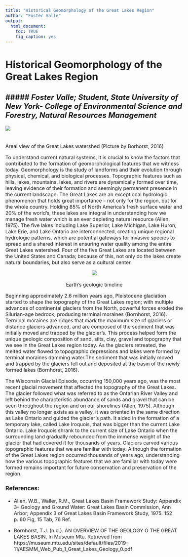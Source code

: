 ```yaml
---
title: "Historical Geomorphology of the Great Lakes Region"
author: "Foster Valle"
output:
  html_document:
    toc: TRUE
    fig_caption: yes
---
```

# Historical Geomorphology of the Great Lakes Region  
##### *Foster Valle; Student, State University of New York- College of Environmental Science and Forestry, Natural Resources Management*  
---  
<style type = "text/css">
  body{
  font-size: 12pt;
  }
</style>

<p align="center">
<img src="www/GL-watershed_Borhorst_cropped.png">  
 <br>  
  Areal view of the Great Lakes watershed (Picture by Borhorst, 2016) 

</p>

To understand current natural systems, it is crucial to know the factors that contributed to the formation of geomorphological features that we witness today. Geomorphology is the study of landforms and their evolution through physical, chemical, and biological processes. Topographic features such as hills, lakes, mountains, lakes, and rivers are dynamically formed over time, leaving evidence of their formation and seemingly permanent presence in the current landscape. The Great Lakes are an exceptional hydrologic phenomenon that holds great importance -- not only for the region, but for the whole country. Holding 85% of North America's fresh surface water and 20% of the world’s, these lakes are integral in understanding how we manage fresh water which is an ever depleting natural resource (Allen, 1975). The five lakes including Lake Superior, Lake Michigan, Lake Huron, Lake Erie, and Lake Ontario are interconnected, creating unique regional hydrologic patterns, which are potential gateways for invasive species to spread and a shared interest in ensuring water quality among the entire Great Lakes watershed. Four of the five Great Lakes are located between the United States and Canada; because of this, not only do the lakes create natural boundaries, but also serve as a cultural center.  
  
<p align="center">
<img src="www/geologic-timeline.png">  
<br>
  Earth's geologic timeline  
</p>

Beginning approximately 2.6 million years ago, Pleistocene glaciation started to shape the topography of the Great Lakes region; with multiple advances of continental glaciers from the North, powerful forces eroded the Silurian-age bedrock, producing terminal moraines (Bornhorst, 2016). Terminal moraines are ridges that mark the maximum size of glaciers or distance glaciers advanced, and are composed of  the sediment that was initially moved and trapped by the glacier's. This process helped form the unique geologic composition of sand, silts, clay, gravel and topography that we see in the Great Lakes region today. As the glaciers retreated, the melted water flowed to topographic depressions and lakes were formed by terminal moraines damming water.The sediment that was initially moved and trapped by the glaciers fell out and deposited at the basin of the newly formed lakes (Bornhorst, 2016).  

The Wisconsin Glacial Episode, occurring  150,000 years ago, was the most recent glacial movement that affected the topography of the Great Lakes. The glacier followed what was referred to as  the Ontarian River Valley and left behind the characteristic abundance of sands and gravel that can be seen throughout the region and on our shorelines (Allen, 1975). Although this valley no longer exists as a valley, it was oriented in the same direction as Lake Ontario and guided the glacier’s path. It aided in the formation of a temporary lake, called Lake Iroquois, that was bigger than the current Lake Ontario. Lake Iroquois shrank to the current size of Lake Ontario when the surrounding land gradually rebounded from the immense weight of the glacier that had covered it for thousands of years. Glaciers carved various topographic features that we are familiar with today. Although the formation of the Great Lakes region occurred thousands of years ago, understanding how the various topographic features that we are familiar with today were formed remains important for future conservation and preservation of the  region. 
  
  

  
  
### References:  
* Allen, W.B., Waller, R.M., Great Lakes Basin Framework Study: Appendix 3-- Geology and Ground Water: Great Lakes Basin Commission, Ann Arbor; Appendix 3 of Great Lakes Basin Framework Study, 1975. 152 p. 60 Fig, 15 Tab, 76 Ref.  

* Bornhorst, T.J. (n.d.). AN OVERVIEW OF THE GEOLOGY O THE GREAT LAKES BASIN. In Museum Mtu. Retrieved from https://museum.mtu.edu/sites/default/files/2019-11/AESMM_Web_Pub_1_Great_Lakes_Geology_0.pdf  

